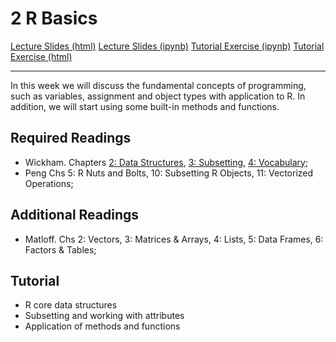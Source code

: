 # 2 R Basics

<div id="buttons">
<a class="btn btn-primary btn-lg" role="button" href="lectures/02_week.html">Lecture Slides (html)</a>
<a class="btn btn-secondary btn-lg" role="button" href="https://github.com/ASDS-TCD/POP77001_Computer_Programming_2022/blob/main/lectures/02_week.ipynb">Lecture Slides (ipynb)</a>
<a class="btn btn-success btn-lg" role="button" href="https://github.com/ASDS-TCD/POP77001_Computer_Programming_2022/blob/main/tutorials/02_week.ipynb">Tutorial Exercise (ipynb)</a>
<a class="btn btn-secondary btn-lg" role="button" href="tutorials/02_week.html">Tutorial Exercise (html)</a>
</div>
---

In this week we will discuss the fundamental concepts of programming, such as variables, assignment and object types with application to R. In addition, we will start using some built-in methods and functions.

## Required Readings

- Wickham. Chapters [2: Data Structures](http://adv-r.had.co.nz/Data-structures.html), [3: Subsetting](http://adv-r.had.co.nz/Subsetting.html), [4: Vocabulary](http://adv-r.had.co.nz/Vocabulary.html);
- Peng Chs 5: R Nuts and Bolts, 10: Subsetting R Objects, 11: Vectorized Operations;

## Additional Readings

- Matloff. Chs 2: Vectors, 3: Matrices & Arrays, 4: Lists, 5: Data Frames, 6: Factors & Tables;

## Tutorial

- R core data structures
- Subsetting and working with attributes
- Application of methods and functions
